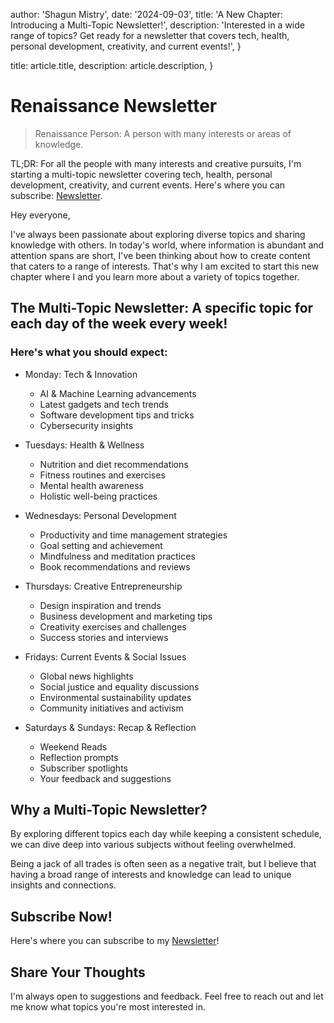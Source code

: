 
  author: 'Shagun Mistry',
  date: '2024-09-03',
  title: 'A New Chapter: Introducing a Multi-Topic Newsletter!',
  description:
    'Interested in a wide range of topics? Get ready for a newsletter that covers tech, health, personal development, creativity, and current events!',
}

  title: article.title,
  description: article.description,
}


# Renaissance Newsletter

> Renaissance Person: A person with many interests or areas of knowledge.

TL;DR: For all the people with many interests and creative pursuits, I'm starting a multi-topic newsletter covering tech, health, personal development, creativity, and current events. Here's where you can subscribe: [Newsletter](https://shaguns-newsletter.beehiiv.com/subscribe).

Hey everyone,

I've always been passionate about exploring diverse topics and sharing knowledge with others. In today's world, where information is abundant and attention spans are short, I've been thinking about how to create content that caters to a range of interests. That's why I am excited to start this new chapter where I and you learn more about a variety of topics together.

## The Multi-Topic Newsletter: A specific topic for each day of the week every week!

### Here's what you should expect:

- Monday: Tech & Innovation
    - AI & Machine Learning advancements
    - Latest gadgets and tech trends
    - Software development tips and tricks
    - Cybersecurity insights

- Tuesdays: Health & Wellness
    - Nutrition and diet recommendations
    - Fitness routines and exercises
    - Mental health awareness
    - Holistic well-being practices

- Wednesdays: Personal Development
    - Productivity and time management strategies
    - Goal setting and achievement
    - Mindfulness and meditation practices
    - Book recommendations and reviews

- Thursdays: Creative Entrepreneurship
    - Design inspiration and trends
    - Business development and marketing tips
    - Creativity exercises and challenges
    - Success stories and interviews

- Fridays: Current Events & Social Issues
    - Global news highlights
    - Social justice and equality discussions
    - Environmental sustainability updates
    - Community initiatives and activism

- Saturdays & Sundays: Recap & Reflection
    - Weekend Reads
    - Reflection prompts
    - Subscriber spotlights
    - Your feedback and suggestions

## Why a Multi-Topic Newsletter?

By exploring different topics each day while keeping a consistent schedule, we can dive deep into various subjects without feeling overwhelmed.

Being a jack of all trades is often seen as a negative trait, but I believe that having a broad range of interests and knowledge can lead to unique insights and connections.

## Subscribe Now!

Here's where you can subscribe to my [Newsletter](https://shaguns-newsletter.beehiiv.com/subscribe)!

## Share Your Thoughts
I'm always open to suggestions and feedback.  Feel free to reach out and let me know what topics you're most interested in.